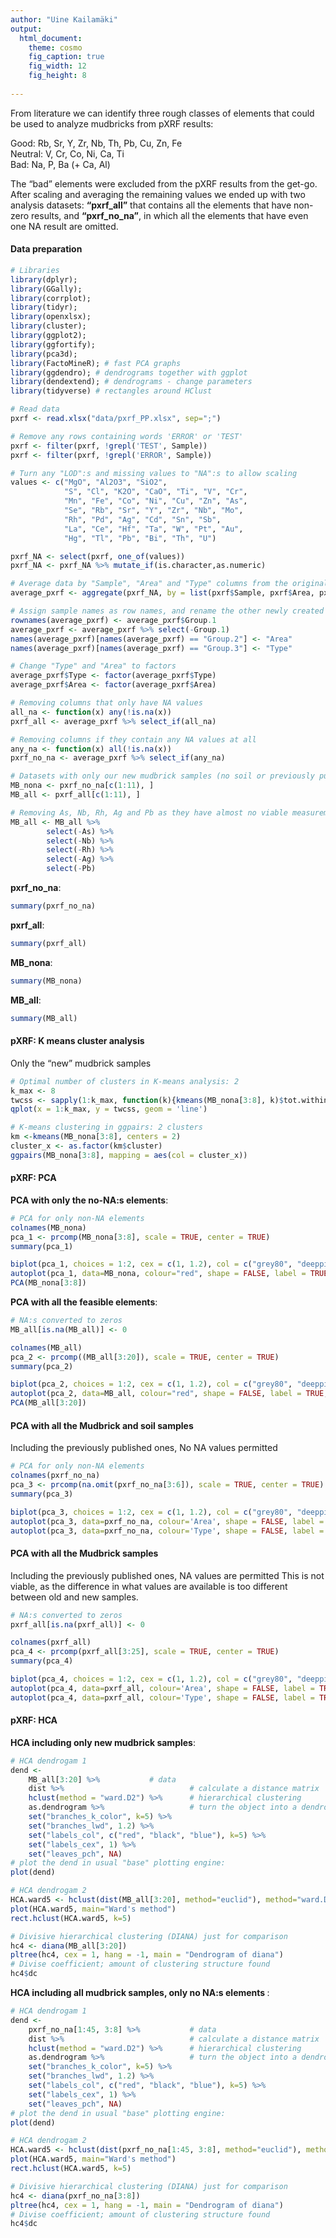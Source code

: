 ```yaml
---
author: "Uine Kailamäki"
output:
  html_document:
    theme: cosmo
    fig_caption: true
    fig_width: 12
    fig_height: 8 
    
---
```


From literature we can identify three rough classes of elements that could be used to analyze mudbricks from pXRF results: 

Good: Rb, Sr, Y, Zr, Nb, Th, Pb, Cu, Zn, Fe \
Neutral: V, Cr, Co, Ni, Ca, Ti \
Bad: Na, P, Ba (+ Ca, Al)

The "bad" elements were excluded from the pXRF results from the get-go. After scaling and averaging the remaining values we ended up with two analysis datasets: **"pxrf_all"** that contains all the elements that have non-zero results, and **"pxrf_no_na"**, in which all the elements that have even one NA result are omitted.  

#### Data preparation

```r
# Libraries
library(dplyr); 
library(GGally); 
library(corrplot); 
library(tidyr); 
library(openxlsx); 
library(cluster); 
library(ggplot2); 
library(ggfortify); 
library(pca3d);
library(FactoMineR); # fast PCA graphs
library(ggdendro); # dendrograms together with ggplot
library(dendextend); # dendrograms - change parameters
library(tidyverse) # rectangles around HClust

# Read data
pxrf <- read.xlsx("data/pxrf_PP.xlsx", sep=";")

# Remove any rows containing words 'ERROR' or 'TEST'
pxrf <- filter(pxrf, !grepl('TEST', Sample))
pxrf <- filter(pxrf, !grepl('ERROR', Sample))

# Turn any "LOD":s and missing values to "NA":s to allow scaling
values <- c("MgO", "Al2O3", "SiO2", 
            "S", "Cl", "K2O", "CaO", "Ti", "V", "Cr", 
            "Mn", "Fe", "Co", "Ni", "Cu", "Zn", "As", 
            "Se", "Rb", "Sr", "Y", "Zr", "Nb", "Mo", 
            "Rh", "Pd", "Ag", "Cd", "Sn", "Sb", 
            "La", "Ce", "Hf", "Ta", "W", "Pt", "Au", 
            "Hg", "Tl", "Pb", "Bi", "Th", "U")

pxrf_NA <- select(pxrf, one_of(values))
pxrf_NA <- pxrf_NA %>% mutate_if(is.character,as.numeric)

# Average data by "Sample", "Area" and "Type" columns from the original dataset
average_pxrf <- aggregate(pxrf_NA, by = list(pxrf$Sample, pxrf$Area, pxrf$Type), FUN = mean)

# Assign sample names as row names, and rename the other newly created columns back to "Type" and "Area" for clarity
rownames(average_pxrf) <- average_pxrf$Group.1
average_pxrf <- average_pxrf %>% select(-Group.1)
names(average_pxrf)[names(average_pxrf) == "Group.2"] <- "Area"
names(average_pxrf)[names(average_pxrf) == "Group.3"] <- "Type"

# Change "Type" and "Area" to factors
average_pxrf$Type <- factor(average_pxrf$Type)
average_pxrf$Area <- factor(average_pxrf$Area)

# Removing columns that only have NA values
all_na <- function(x) any(!is.na(x))
pxrf_all <- average_pxrf %>% select_if(all_na)

# Removing columns if they contain any NA values at all
any_na <- function(x) all(!is.na(x))
pxrf_no_na <- average_pxrf %>% select_if(any_na)

# Datasets with only our new mudbrick samples (no soil or previously published ones)
MB_nona <- pxrf_no_na[c(1:11), ]
MB_all <- pxrf_all[c(1:11), ]

# Removing As, Nb, Rh, Ag and Pb as they have almost no viable measurement values
MB_all <- MB_all %>% 
        select(-As) %>% 
        select(-Nb) %>% 
        select(-Rh) %>%   
        select(-Ag) %>% 
        select(-Pb) 

```

**pxrf_no_na**: \

```r
summary(pxrf_no_na)
```

**pxrf_all**: \

```r
summary(pxrf_all)
```

**MB_nona**: \

```r
summary(MB_nona)
```

**MB_all**: \

```r
summary(MB_all)
```

#### pXRF: K means cluster analysis

Only the "new" mudbrick samples

```r
# Optimal number of clusters in K-means analysis: 2
k_max <- 8
twcss <- sapply(1:k_max, function(k){kmeans(MB_nona[3:8], k)$tot.withinss})
qplot(x = 1:k_max, y = twcss, geom = 'line')

# K-means clustering in ggpairs: 2 clusters
km <-kmeans(MB_nona[3:8], centers = 2)
cluster_x <- as.factor(km$cluster)
ggpairs(MB_nona[3:8], mapping = aes(col = cluster_x))

```

#### pXRF: PCA

**PCA with only the no-NA:s elements**: \

```r
# PCA for only non-NA elements
colnames(MB_nona)
pca_1 <- prcomp(MB_nona[3:8], scale = TRUE, center = TRUE)
summary(pca_1)

biplot(pca_1, choices = 1:2, cex = c(1, 1.2), col = c("grey80", "deeppink2"))
autoplot(pca_1, data=MB_nona, colour="red", shape = FALSE, label = TRUE,  main = "PCA Palaepaphos 1: no NA:s at all")
PCA(MB_nona[3:8])

```

**PCA with all the feasible elements**: \

```r
# NA:s converted to zeros
MB_all[is.na(MB_all)] <- 0

colnames(MB_all)
pca_2 <- prcomp((MB_all[3:20]), scale = TRUE, center = TRUE)
summary(pca_2)

biplot(pca_2, choices = 1:2, cex = c(1, 1.2), col = c("grey80", "deeppink2"))
autoplot(pca_2, data=MB_all, colour="red", shape = FALSE, label = TRUE,  main = "PCA Palaepaphos 2: NA:s permitted")
PCA(MB_all[3:20])

```

#### PCA with all the Mudbrick and soil samples 

Including the previously published ones, No NA values permitted

```r
# PCA for only non-NA elements
colnames(pxrf_no_na)
pca_3 <- prcomp(na.omit(pxrf_no_na[3:6]), scale = TRUE, center = TRUE)
summary(pca_3)

biplot(pca_3, choices = 1:2, cex = c(1, 1.2), col = c("grey80", "deeppink2"))
autoplot(pca_3, data=pxrf_no_na, colour='Area', shape = FALSE, label = TRUE,  main = "PCA Palaepaphos grouped by area")
autoplot(pca_3, data=pxrf_no_na, colour='Type', shape = FALSE, label = TRUE,  main = "PCA Palaepaphos grouped by sample type")

```

#### PCA with all the Mudbrick samples 

Including the previously published ones, NA values are permitted
This is not viable, as the difference in what values are available is too different between old and new samples.

```r
# NA:s converted to zeros
pxrf_all[is.na(pxrf_all)] <- 0

colnames(pxrf_all)
pca_4 <- prcomp(pxrf_all[3:25], scale = TRUE, center = TRUE)
summary(pca_4)

biplot(pca_4, choices = 1:2, cex = c(1, 1.2), col = c("grey80", "deeppink2"))
autoplot(pca_4, data=pxrf_all, colour='Area', shape = FALSE, label = TRUE,  main = "PCA Palaepaphos grouped by area")
autoplot(pca_4, data=pxrf_all, colour='Type', shape = FALSE, label = TRUE,  main = "PCA Palaepaphos grouped by sample type")

```

#### pXRF: HCA

**HCA including only new mudbrick samples**: \

```r
# HCA dendrogam 1
dend <- 
    MB_all[3:20] %>%           # data
    dist %>%                            # calculate a distance matrix
    hclust(method = "ward.D2") %>%      # hierarchical clustering 
    as.dendrogram %>%                   # turn the object into a dendrogram
    set("branches_k_color", k=5) %>% 
    set("branches_lwd", 1.2) %>%
    set("labels_col", c("red", "black", "blue"), k=5) %>%    
    set("labels_cex", 1) %>% 
    set("leaves_pch", NA) 
# plot the dend in usual "base" plotting engine:
plot(dend)

# HCA dendrogam 2
HCA.ward5 <- hclust(dist(MB_all[3:20], method="euclid"), method="ward.D2")
plot(HCA.ward5, main="Ward's method")
rect.hclust(HCA.ward5, k=5)

# Divisive hierarchical clustering (DIANA) just for comparison
hc4 <- diana(MB_all[3:20])
pltree(hc4, cex = 1, hang = -1, main = "Dendrogram of diana")
# Divise coefficient; amount of clustering structure found
hc4$dc

```

**HCA including all mudbrick samples, only no NA:s elements **: \

```r
# HCA dendrogam 1
dend <- 
    pxrf_no_na[1:45, 3:8] %>%           # data
    dist %>%                            # calculate a distance matrix
    hclust(method = "ward.D2") %>%      # hierarchical clustering 
    as.dendrogram %>%                   # turn the object into a dendrogram
    set("branches_k_color", k=5) %>% 
    set("branches_lwd", 1.2) %>%
    set("labels_col", c("red", "black", "blue"), k=5) %>%    
    set("labels_cex", 1) %>% 
    set("leaves_pch", NA) 
# plot the dend in usual "base" plotting engine:
plot(dend)

# HCA dendrogam 2
HCA.ward5 <- hclust(dist(pxrf_no_na[1:45, 3:8], method="euclid"), method="ward.D2")
plot(HCA.ward5, main="Ward's method")
rect.hclust(HCA.ward5, k=5)

# Divisive hierarchical clustering (DIANA) just for comparison
hc4 <- diana(pxrf_no_na[3:8])
pltree(hc4, cex = 1, hang = -1, main = "Dendrogram of diana")
# Divise coefficient; amount of clustering structure found
hc4$dc

```


